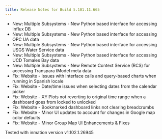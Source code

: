 ```yaml
---
title: Release Notes for Build 5.101.11.665
---
```


- New: Multiple Subsystems - New Python based interface for accessing Influx DB
- New: Multiple Subsystems - New Python based interface for accessing OPC UA data
- New: Multiple Subsystems - New Python based interface for accessing USGS Water Service data
- New: Multiple Subsystems - New Python based interface for accessing UCD Tomales Bay data
- New: Multiple Subsystems - New Remote Context Service (RCS) for accessing Transpara tModel meta data
- Fix: Website - Issues with interface calls and query-based charts when running in Spanish locale
- Fix: Website - Date/time issues when selecting dates from the calendar picker
- Fix: Website - XY Plots not reverting to original time range when a dashboard goes from locked to unlocked
- Fix: Website - Bookmarked dashboard links not clearing breadcrumbs
- Fix: Website - Minor UI updates to account for changes in Google map color defaults
- Fix: Website - Minor Group Map UI Enhancements & Fixes

Tested with inmation version v1.102.1.26945